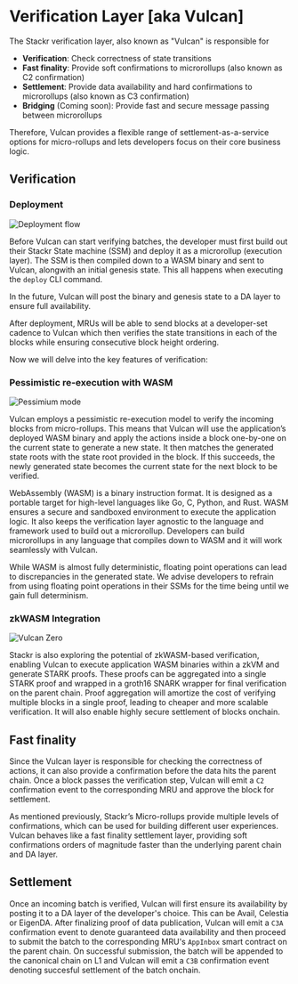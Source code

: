 
# Verification Layer [aka Vulcan]

The Stackr verification layer, also known as "Vulcan" is responsible for

- **Verification**: Check correctness of state transitions
- **Fast finality**: Provide soft confirmations to microrollups (also known as C2 confirmation)
- **Settlement**: Provide data availability and hard confirmations to microrollups (also known as C3 confirmation)
- **Bridging** (Coming soon): Provide fast and secure message passing between microrollups

Therefore, Vulcan provides a flexible range of settlement-as-a-service options for micro-rollups and lets developers focus on their core business logic.

## Verification

### Deployment

<img src="/assets/deploy.png" alt="Deployment flow" />

Before Vulcan can start verifying batches, the developer must first build out their Stackr State machine (SSM) and deploy it as a microrollup (execution layer).
The SSM is then compiled down to a WASM binary and sent to Vulcan, alongwith an initial genesis state. This all happens when executing the `deploy` CLI command.

<Callout type="info">
  In the future, Vulcan will post the binary and genesis state to a DA layer to
  ensure full availability.
</Callout>

After deployment, MRUs will be able to send blocks at a developer-set cadence to Vulcan which then verifies the state transitions in each of the blocks while ensuring consecutive block height ordering.

Now we will delve into the key features of verification:

### Pessimistic re-execution with WASM

<img src="/assets/pessimium-mode.png" alt="Pessimium mode" />

Vulcan employs a pessimistic re-execution model to verify the incoming blocks from micro-rollups.
This means that Vulcan will use the application’s deployed WASM binary and apply the actions inside a block one-by-one on the current state to generate a new state.
It then matches the generated state roots with the state root provided in the block. If this succeeds, the newly generated state becomes the current state for the next block to be verified.

WebAssembly (WASM) is a binary instruction format. It is designed as a portable target for high-level languages like Go, C, Python, and Rust.
WASM ensures a secure and sandboxed environment to execute the application logic. It also keeps the verification layer agnostic to the language and framework used to build out a microrollup.
Developers can build microrollups in any language that compiles down to WASM and it will work seamlessly with Vulcan.

<Callout type="info">
  While WASM is almost fully deterministic, floating point operations can lead
  to discrepancies in the generated state. We advise developers to refrain from
  using floating point operations in their SSMs for the time being until we gain
  full determinism.
</Callout>

### zkWASM Integration

<img src="/assets/vulcan-zero.png" alt="Vulcan Zero" />

Stackr is also exploring the potential of zkWASM-based verification, enabling Vulcan to execute application WASM binaries within a zkVM and generate STARK proofs.
These proofs can be aggregated into a single STARK proof and wrapped in a groth16 SNARK wrapper for final verification on the parent chain.
Proof aggregation will amortize the cost of verifying multiple blocks in a single proof, leading to cheaper and more scalable verification.
It will also enable highly secure settlement of blocks onchain.

## Fast finality

Since the Vulcan layer is responsible for checking the correctness of actions, it can also provide a confirmation before the data hits the parent chain.
Once a block passes the verification step, Vulcan will emit a `C2` confirmation event to the corresponding MRU and approve the block for settlement.

As mentioned previously, Stackr’s Micro-rollups provide multiple levels of confirmations, which can be used for building different user experiences.
Vulcan behaves like a fast finality settlement layer, providing soft confirmations orders of magnitude faster than the underlying parent chain and DA layer.

## Settlement

Once an incoming batch is verified, Vulcan will first ensure its availability by posting it to a DA layer of the developer's choice. This can be Avail, Celestia or EigenDA.
After finalizing proof of data publication, Vulcan will emit a `C3A` confirmation event to denote guaranteed data availability and then proceed to submit the batch to the corresponding MRU's `AppInbox` smart contract on the parent chain.
On successful submission, the batch will be appended to the canonical chain on L1 and Vulcan will emit a `C3B` confirmation event denoting succesful settlement of the batch onchain.
